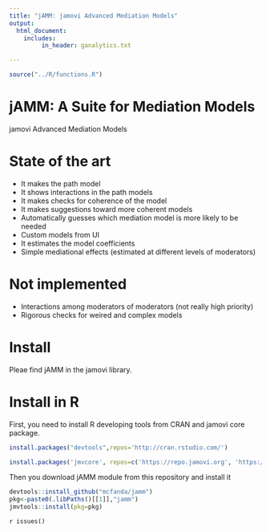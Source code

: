 ```yaml
---
title: "jAMM: jamovi Advanced Mediation Models"
output: 
  html_document:
    includes:
         in_header: ganalytics.txt

---
```

  

```r
source("../R/functions.R")

```

# jAMM: A Suite for Mediation Models

jamovi Advanced Mediation Models 


# State of the art

* It makes the path model
* It shows interactions in the path models
* It makes checks for coherence of the model
* It makes suggestions toward more coherent models
* Automatically guesses which mediation model is more likely to be needed
* Custom models from UI
* It estimates the model coefficients
* Simple mediational effects (estimated at different levels of moderators)
 

# Not implemented

* Interactions among moderators of moderators (not really high priority)
* Rigorous checks for weired and complex models 

# Install

Pleae find jAMM in the jamovi library.

# Install in R

First, you need to install R developing tools from CRAN and jamovi core package.


```r
install.packages("devtools",repos='http://cran.rstudio.com/')

install.packages('jmvcore', repos=c('https://repo.jamovi.org', 'https://cran.r-project.org'))

```

Then you download jAMM module from this repository and install it

```r
devtools::install_github("mcfanda/jamm")
pkg<-paste0(.libPaths()[[1]],"jamm")
jmvtools::install(pkg=pkg)

```

`r issues()`

  
